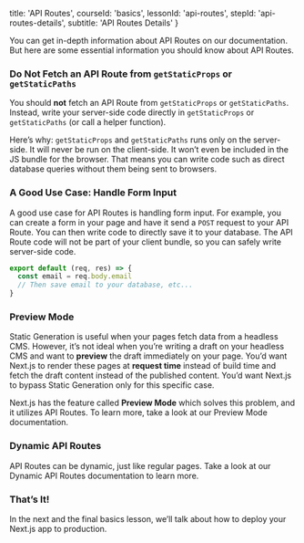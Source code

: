 
  title: 'API Routes',
  courseId: 'basics',
  lessonId: 'api-routes',
  stepId: 'api-routes-details',
  subtitle: 'API Routes Details'
}

You can get in-depth information about API Routes on <Link href="/docs/[...slug]" as="/docs/api-routes/dynamic-api-routes"><a>our documentation</a></Link>. But here are some essential information you should know about API Routes.

### Do Not Fetch an API Route from `getStaticProps` or `getStaticPaths`

You should **not** fetch an API Route from `getStaticProps` or `getStaticPaths`. Instead, write your server-side code directly in `getStaticProps` or `getStaticPaths` (or call a helper function).

Here’s why: `getStaticProps` and `getStaticPaths` runs only on the server-side. It will never be run on the client-side. It won’t even be included in the JS bundle for the browser. That means you can write code such as direct database queries without them being sent to browsers.

### A Good Use Case: Handle Form Input

A good use case for API Routes is handling form input. For example, you can create a form in your page and have it send a `POST` request to your API Route. You can then write code to directly save it to your database. The API Route code will not be part of your client bundle, so you can safely write server-side code.

```js
export default (req, res) => {
  const email = req.body.email
  // Then save email to your database, etc...
}
```

### Preview Mode

Static Generation is useful when your pages fetch data from a headless CMS. However, it’s not ideal when you’re writing a draft on your headless CMS and want to **preview** the draft immediately on your page. You’d want Next.js to render these pages at **request time** instead of build time and fetch the draft content instead of the published content. You’d want Next.js to bypass Static Generation only for this specific case.

Next.js has the feature called **Preview Mode** which solves this problem, and it utilizes API Routes. To learn more, take a look at our <Link href="/docs/[...slug]" as="/docs/advanced-features/preview-mode"><a>Preview Mode</a></Link> documentation.

### Dynamic API Routes

API Routes can be dynamic, just like regular pages. Take a look at our <Link href="/docs/[...slug]" as="/docs/api-routes/dynamic-api-routes"><a>Dynamic API Routes</a></Link> documentation to learn more.

### That’s It!

In the next and the final basics lesson, we’ll talk about how to deploy your Next.js app to production.

